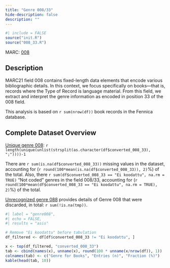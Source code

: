 ```yaml
---
title: "Genre 008/33"
hide-description: false
description: ""
---
```


```r
#| include = FALSE
source("init.R")
source("008_33.R")
```

MARC: [008](https://www.loc.gov/marc/bibliographic/bd008.html)

## Description
MARC21 field 008 contains fixed-length data elements that encode various bibliographic details. In this context, we focus specifically on books—that is, records where the Type of Record is language material. From this field, we extract and interpret the genre information as encoded in position 33 of the 008 field.

This analysis is based on `r sum(nrow(df))` book records in the Fennica database.

## Complete Dataset Overview

[Unique genre 008](dataTable/data_table.html?path=https://a3s.fi/swift/v1/AUTH_3c0ccb602fa24298a6fe3ae224ca022f/fennica-container/output.tables/genre_008_accepted.csv):  `r length(unique(unlist(strsplit(as.character(df$converted_008_33), ";"))))-1` 

There are `r sum(is.na(df$converted_008_33))` missing values in the dataset, accounting for (`r round(100*mean(is.na(df$converted_008_33)), 2)`%) of the total. Also, there `r sum(df$converted_008_33 == "Ei koodattu", na.rm = TRUE)` "Not coded" genres in the field 008/33, accounting for (`r round(100*mean(df$converted_008_33 == "Ei koodattu", na.rm = TRUE), 2)`%) of the total.

[Unrecognized genre 088](dataTable/data_table.html?path=https://a3s.fi/swift/v1/AUTH_3c0ccb602fa24298a6fe3ae224ca022f/fennica-container/output.tables/genre_008_discarded.csv) provides details of Genre 008 that were discarded, in total: `r sum(!is.na(tmp))`. 

```r
#| label = "genre008",
#| echo = FALSE,
#| results = "asis"

# Remove "Ei koodattu" before tabulation
df_filtered <- df[df$converted_008_33 != "Ei koodattu", ]

x <- top(df_filtered, "converted_008_33")
tab <- cbind(names(x), unname(x), round(100 * unname(x/nrow(df)), 1))
colnames(tab) <- c("Genre for Books", "Entries (n)", "Fraction (%)")
kable(head(tab, 10))
```